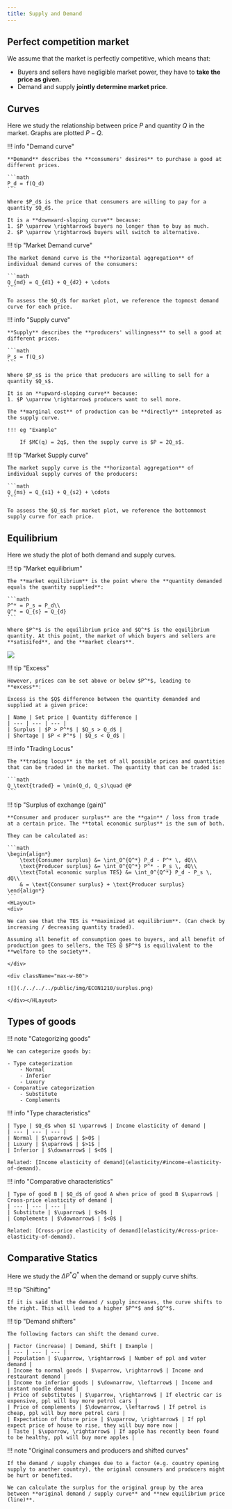 ```yaml
---
title: Supply and Demand
---
```


## Perfect competition market

We assume that the market is perfectly competitive, which means that:

- Buyers and sellers have negligible market power, they have to **take the price as given**.
- Demand and supply **jointly determine market price**.

## Curves

Here we study the relationship between price $P$ and quantity $Q$ in the market. Graphs are plotted $P-Q$.

!!! info "Demand curve"

    **Demand** describes the **consumers' desires** to purchase a good at different prices.

    ```math
    P_d = f(Q_d)
    ```

    Where $P_d$ is the price that consumers are willing to pay for a quantity $Q_d$.
    
    It is a **downward-sloping curve** because:
    1. $P \uparrow \rightarrow$ buyers no longer than to buy as much.
    2. $P \uparrow \rightarrow$ buyers will switch to alternative.

!!! tip "Market Demand curve"

    The market demand curve is the **horizontal aggregation** of individual demand curves of the consumers:

    ```math
    Q_{md} = Q_{d1} + Q_{d2} + \cdots
    ```

    To assess the $Q_d$ for market plot, we reference the topmost demand curve for each price.

!!! info "Supply curve"

    **Supply** describes the **producers' willingness** to sell a good at different prices.

    ```math
    P_s = f(Q_s)
    ```

    Where $P_s$ is the price that producers are willing to sell for a quantity $Q_s$.

    It is an **upward-sloping curve** because:
    1. $P \uparrow \rightarrow$ producers want to sell more.

    The **marginal cost** of production can be **directly** intepreted as the supply curve.

    !!! eg "Example"

        If $MC(q) = 2q$, then the supply curve is $P = 2Q_s$.

!!! tip "Market Supply curve"

    The market supply curve is the **horizontal aggregation** of individual supply curves of the producers:

    ```math
    Q_{ms} = Q_{s1} + Q_{s2} + \cdots
    ```

    To assess the $Q_s$ for market plot, we reference the bottommost supply curve for each price.

## Equilibrium

Here we study the plot of both demand and supply curves.

!!! tip "Market equilibrium"

    The **market equilibrium** is the point where the **quantity demanded equals the quantity supplied**:
    
    ```math
    P^* = P_s = P_d\\
    Q^* = Q_{s} = Q_{d}
    ```

    Where $P^*$ is the equilibrium price and $Q^*$ is the equilibrium quantity. At this point, the market of which buyers and sellers are **satisifed**, and the **market clears**.

<div className="max-w-80">

![](./../../../public/img/ECON1210/equilibrium.png)

</div>

!!! tip "Excess"

    However, prices can be set above or below $P^*$, leading to **excess**:

    Excess is the $Q$ difference between the quantity demanded and supplied at a given price:

    | Name | Set price | Quantity difference |
    | --- | --- | --- |
    | Surplus | $P > P^*$ | $Q_s > Q_d$ |
    | Shortage | $P < P^*$ | $Q_s < Q_d$ |

!!! info "Trading Locus"

    The **trading locus** is the set of all possible prices and quantities that can be traded in the market. The quantity that can be traded is:

    ```math
    Q_\text{traded} = \min(Q_d, Q_s)\quad @P
    ```

!!! tip "Surplus of exchange (gain)"

    **Consumer and producer surplus** are the **gain** / loss from trade at a certain price. The **total economic surplus** is the sum of both.
    
    They can be calculated as:

    ```math
    \begin{align*}
        \text{Consumer surplus} &= \int_0^{Q^*} P_d - P^* \, dQ\\
        \text{Producer surplus} &= \int_0^{Q^*} P^* - P_s \, dQ\\
        \text{Total economic surplus TES} &= \int_0^{Q^*} P_d - P_s \, dQ\\
        & = \text{Consumer surplus} + \text{Producer surplus}
    \end{align*}
    ```
    <HLayout>
    <div>

    We can see that the TES is **maximized at equilibrium**. (Can check by increasing / decreasing quantity traded).

    Assuming all benefit of consumption goes to buyers, and all benefit of production goes to sellers, the TES @ $P^*$ is equilivalent to the **welfare to the society**.

    </div>

    <div className="max-w-80">

    ![](./../../../public/img/ECON1210/surplus.png)

    </div></HLayout>

## Types of goods

!!! note "Categorizing goods"

    We can categorize goods by:

    - Type categorization
        - Normal
        - Inferior
        - Luxury
    - Comparative categorization
        - Substitute
        - Complements

!!! info "Type characteristics"

    | Type | $Q_d$ when $I \uparrow$ | Income elasticity of demand |
    | --- | --- | --- | 
    | Normal | $\uparrow$ | $>0$ | 
    | Luxury | $\uparrow$ | $>1$ |
    | Inferior | $\downarrow$ | $<0$ |

    Related: [Income elasticity of demand](elasticity/#income-elasticity-of-demand).

!!! info "Comparative characteristics"

    | Type of good B | $Q_d$ of good A when price of good B $\uparrow$ | Cross-price elasticity of demand |
    | --- | --- | --- | 
    | Substitute | $\uparrow$ | $>0$ | 
    | Complements | $\downarrow$ | $<0$ |

    Related: [Cross-price elasticity of demand](elasticity/#cross-price-elasticity-of-demand).

## Comparative Statics

Here we study the $\Delta P^*Q^*$ when the demand or supply curve shifts.

!!! tip "Shifting"

    If it is said that the demand / supply increases, the curve shifts to the right. This will lead to a higher $P^*$ and $Q^*$.

!!! tip "Demand shifters"

    The following factors can shift the demand curve.

    | Factor (increase) | Demand, Shift | Example | 
    | --- | --- | --- |
    | Population | $\uparrow, \rightarrow$ | Number of ppl and water demand | 
    | Income to normal goods | $\uparrow, \rightarrow$ | Income and restaurant demand |
    | Income to inferior goods | $\downarrow, \leftarrow$ | Income and instant noodle demand |
    | Price of substitutes | $\uparrow, \rightarrow$ | If electric car is expensive, ppl will buy more petrol cars |
    | Price of complements | $\downarrow, \leftarrow$ | If petrol is cheap, ppl will buy more petrol cars |
    | Expectation of future price | $\uparrow, \rightarrow$ | If ppl expect price of house to rise, they will buy more now |
    | Taste | $\uparrow, \rightarrow$ | If apple has recently been found to be healthy, ppl will buy more apples |

!!! note "Original consumers and producers and shifted curves"

    If the demand / supply changes due to a factor (e.g. country opening supply to another country), the original consumers and producers might be hurt or benefited.

    We can calculate the surplus for the original group by the area between **original demand / supply curve** and **new equilibrium price (line)**.
